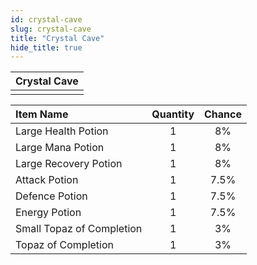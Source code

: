 ```yaml
---
id: crystal-cave
slug: crystal-cave
title: "Crystal Cave"
hide_title: true
---
```



| Crystal Cave |
| :------------: |
| <MapIcon iconId="141"/> |

|Item Name|Quantity|Chance|
|:--|:-:|:-:|
| <ItemIcon iconId="1004" height="32" /> Large Health Potion|1|8%|
| <ItemIcon iconId="1007" height="32" /> Large Mana Potion|1|8%|
| <ItemIcon iconId="1010" height="32" /> Large Recovery Potion|1|8%|
| <ItemIcon iconId="1246" height="32" /> Attack Potion|1|7.5%|
| <ItemIcon iconId="1247" height="32" /> Defence Potion|1|7.5%|
| <ItemIcon iconId="1248" height="32" /> Energy Potion|1|7.5%|
| <ItemIcon iconId="2604" height="32" /> Small Topaz of Completion|1|3%|
| <ItemIcon iconId="2600" height="32" /> Topaz of Completion|1|3%|


